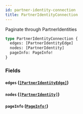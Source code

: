 ```yaml
---
id: partner-identity-connection
title: PartnerIdentityConnection
---
```


Paginate through PartnerIdentities

```graphql
type PartnerIdentityConnection {
  edges: [PartnerIdentityEdge]
  nodes: [PartnerIdentity]
  pageInfo: PageInfo!
}
```

### Fields

#### `edges` ([`[PartnerIdentityEdge]`](/developers/shared-apis/adminidentity-api/graphql/reference/objects/partner-identity-edge))

#### `nodes` ([`[PartnerIdentity]`](/developers/shared-apis/adminidentity-api/graphql/reference/objects/partner-identity))

#### `pageInfo` ([`PageInfo!`](/developers/shared-apis/adminidentity-api/graphql/reference/objects/page-info))
